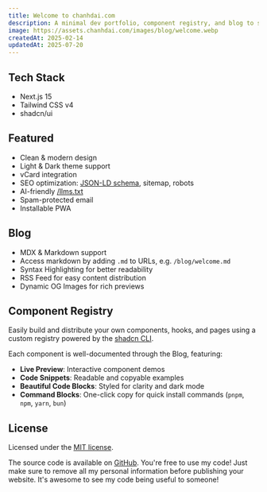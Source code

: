 ```yaml
---
title: Welcome to chanhdai.com
description: A minimal dev portfolio, component registry, and blog to showcase my work as a Design Engineer.
image: https://assets.chanhdai.com/images/blog/welcome.webp
createdAt: 2025-02-14
updatedAt: 2025-07-20
---
```


## Tech Stack

- Next.js 15
- Tailwind CSS v4
- shadcn/ui

## Featured

- Clean & modern design
- Light & Dark theme support
- vCard integration
- SEO optimization: [JSON-LD schema](https://json-ld.org), sitemap, robots
- AI-friendly [/llms.txt](https://llmstxt.org)
- Spam-protected email
- Installable PWA

## Blog

- MDX & Markdown support
- Access markdown by adding `.md` to URLs, e.g. `/blog/welcome.md`
- Syntax Highlighting for better readability
- RSS Feed for easy content distribution
- Dynamic OG Images for rich previews

## Component Registry

Easily build and distribute your own components, hooks, and pages using a custom registry powered by the [shadcn CLI](https://ui.shadcn.com/docs/cli).

Each component is well-documented through the Blog, featuring:

- **Live Preview**: Interactive component demos
- **Code Snippets**: Readable and copyable examples
- **Beautiful Code Blocks**: Styled for clarity and dark mode
- **Command Blocks**: One-click copy for quick install commands (`pnpm`, `npm`, `yarn`, `bun`)

## License

Licensed under the [MIT license](https://github.com/ncdai/chanhdai.com/blob/main/LICENSE).

The source code is available on [GitHub](https://github.com/ncdai/chanhdai.com). You're free to use my code! Just make sure to remove all my personal information before publishing your website. It's awesome to see my code being useful to someone!
